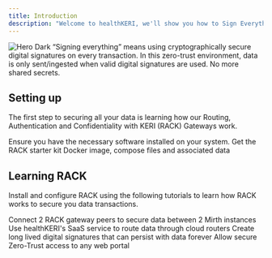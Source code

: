 ```yaml
---
title: Introduction
description: "Welcome to healthKERI, we'll show you how to Sign Everything."
---
```


<img
  className="hidden dark:block"
  src="/images/sign-everything.png"
  alt="Hero Dark"
/>
“Signing everything” means using cryptographically secure digital signatures on every transaction. In this zero-trust environment, data is only sent/ingested when valid digital signatures are used. No more shared secrets.
## Setting up

The first step to securing all your data is learning how our Routing, Authentication and Confidentiality with KERI (RACK) Gateways work.

<CardGroup cols={2}>
  <Card
    title="Setup your Environment"
    icon="screwdriver-wrench"
    href="/quickstart"
  >
    Ensure you have the necessary software installed on your system.
  </Card>
  <Card
    title="Get the Software"
    icon="link"
    href="/software"
  >
    Get the RACK starter kit Docker image, compose files and associated data
  </Card>
</CardGroup>

## Learning RACK

Install and configure RACK using the following tutorials to learn how RACK works to secure you data transactions.

<CardGroup cols={2}>
  <Card
    title="Quickstart"
    icon="rocket"
    href="https://mintlify.com/docs/settings/global"
  >
    Connect 2 RACK gateway peers to secure data between 2 Mirth instances
  </Card>
  <Card
    title="Routing Through the Cloud"
    icon="cloud"
    href="https://mintlify.com/docs/api-playground/openapi"
  >
    Use healthKERI's SaaS service to route data through cloud routers
  </Card>
  <Card
    title="Establish Data Provenance"
    icon="code"
    href="https://mintlify.com/docs/content/components/accordions"
  >
    Create long lived digital signatures that can persist with data forever
  </Card>
  <Card
    title="Protect Web Portals"
    icon="window"
    href="https://mintlify.com/customers"
  >
    Allow secure Zero-Trust access to any web portal
  </Card>
</CardGroup>
